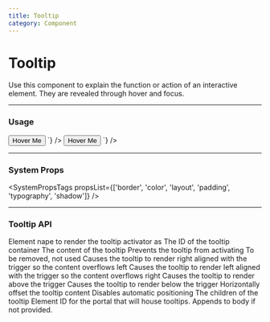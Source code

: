 ```yaml
---
title: Tooltip
category: Component
---
```



# Tooltip

Use this component to explain the function or action of an interactive element. They are revealed through hover and focus.

---

### Usage

<LiveCode>
  <LiveCode.Content
    title="Default Tooltip"
    code={`
      <Tooltip content="I am an explanation" id="my-tooltip">
        <Button outline>Hover Me</Button>
      </Tooltip>
    `}
  />
  <LiveCode.Content
    title="Light Tooltip"
    code={`
      <Tooltip bg="white" color="gray.900" border="400" content="I am an explanation" id="my-tooltip">
        <Button outline>Hover Me</Button>
      </Tooltip>
    `}
  />
</LiveCode>

---

### System Props

<SystemPropsTags
  propsList={['border', 'color', 'layout', 'padding', 'typography', 'shadow']}
/>

---

### Tooltip API

<Prop name="as" type="string">
  Element nape to render the tooltip activator as
</Prop>
<Prop name="id" type="string" required>
  The ID of the tooltip container
</Prop>
<Prop name="content" type="React node">
  The content of the tooltip
</Prop>
<Prop name="disabled" type="bool" required>
  Prevents the tooltip from activating
</Prop>
<Prop name="active" type="bool">
  To be removed, not used
</Prop>
<Prop name="left" type="bool">
  Causes the tooltip to render right aligned with the trigger so the content
  overflows left
</Prop>
<Prop name="right" type="bool" defaultValue="true">
  Causes the tooltip to render left aligned with the trigger so the content
  overflows right
</Prop>
<Prop name="top" type="bool">
  Causes the tooltip to render above the trigger
</Prop>
<Prop name="bottom" type="bool" defaultValue="true">
  Causes the tooltip to render below the trigger
</Prop>
<Prop name="horizontalOffset" type="string" defaultValue="0px">
  Horizontally offset the tooltip content
</Prop>
<Prop name="forcePosition" type="string" defaultValue="false">
  Disables automatic positioning
</Prop>
<Prop name="children" type="React node">
  The children of the tooltip
</Prop>
<Prop name="portalId" type="string">
  Element ID for the portal that will house tooltips. Appends to body if not
  provided.
</Prop>

